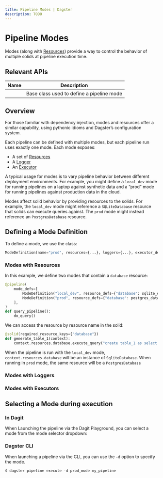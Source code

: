 ```yaml
---
title: Pipeline Modes | Dagster
description: TODO
---
```


# Pipeline Modes

Modes (along with [Resources](/concepts/resources)) provide a way to control the behavior of multiple solids at pipeline execution time.

## Relevant APIs

| Name                                  | Description                               |
| ------------------------------------- | ----------------------------------------- |
| <PyObject object="ModeDefinition"  /> | Base class used to define a pipeline mode |

## Overview

For those familiar with dependency injection, modes and resources offer a similar capability, using pythonic idioms and Dagster’s configuration system.

Each pipeline can be defined with multiple modes, but each pipeline run uses exactly one mode. Each mode exposes:

- A set of [Resources](/TODO)
- A [Logger](/TODO)
- An [Executor](/TODO)

A typical usage for modes is to vary pipeline behavior between different deployment environments. For example, you might define a `local_dev` mode for running pipelines on a laptop against synthetic data and a “prod” mode for running pipelines against production data in the cloud.

Modes affect solid behavior by providing resources to the solids. For example, the `local_dev` mode might reference a `SQLiteDatabase` resource that solids can execute queries against. The `prod` mode might instead reference an `PostgresDatabase` resource.

## Defining a Mode Definition

To define a mode, we use the <PyObject object="ModeDefinition"/> class:

```python
ModeDefinition(name="prod", resources={...}, loggers={...}, executor_defs=[...])
```

### Modes with Resources

In this example, we define two modes that contain a `database` resource:

```python
@pipeline(
    mode_defs=[
        ModeDefinition("local_dev", resource_defs={"database": sqlite_database}),
        ModeDefinition("prod", resource_defs={"database": postgres_database}),
    ],
)
def query_pipeline():
    do_query()
```

We can access the resource by resource name in the solid:

```python
@solid(required_resource_keys={"database"})
def generate_table_1(context):
    context.resources.database.execute_query("create table_1 as select * from table_0")
```

When the pipeline is run with the `local_dev` mode, `context.resources.database` will be an instance of `SqliteDatabase`. When running in `prod` mode, the same resource will be a `PostgresDatabase`

### Modes with Loggers

<TODO />

### Modes with Executors

<TODO />

## Selecting a Mode during execution

### In Dagit

When Launching the pipeline via the Dagit Playground, you can select a mode from the mode selector dropdown:

<TODO />

### Dagster CLI

When launching a pipeline via the CLI, you can use the `-d` option to specify the mode.

    $ dagster pipeline execute -d prod_mode my_pipeline
